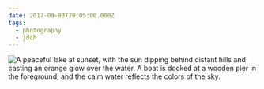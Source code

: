 ```yaml
---
date: 2017-09-03T20:05:00.000Z
tags:
  - photography
  - jdch
---
```

![A peaceful lake at sunset, with the sun dipping behind distant hills and casting an orange glow over the water. A boat is docked at a wooden pier in the foreground, and the calm water reflects the colors of the sky.](../../assets/photos/20170903-IMG_4345.jpg)
